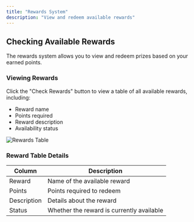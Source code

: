 ```yaml
---
title: "Rewards System"
description: "View and redeem available rewards"
---
```


## Checking Available Rewards

The rewards system allows you to view and redeem prizes based on your earned points.

### Viewing Rewards

Click the "Check Rewards" button to view a table of all available rewards, including:
- Reward name
- Points required
- Reward description
- Availability status

<img src="/images/student-rewards.png" alt="Rewards Table" />

### Reward Table Details

| Column | Description |
|--------|-------------|
| Reward | Name of the available reward |
| Points | Points required to redeem |
| Description | Details about the reward |
| Status | Whether the reward is currently available |
